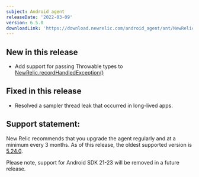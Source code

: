 ```yaml
---
subject: Android agent
releaseDate: '2022-03-09'
version: 6.5.0
downloadLink: 'https://download.newrelic.com/android_agent/ant/NewRelic_Android_Agent_6.5.0.zip'
---
```



## New in this release
* Add support for passing Throwable types to [NewRelic.recordHandledException()](https://docs.newrelic.com/docs/mobile-monitoring/new-relic-mobile-android/android-sdk-api/recordhandledexception-android-sdk-api)

## Fixed in this release
* Resolved a sampler thread leak that occurred in long-lived apps.


## Support statement:
New Relic recommends that you upgrade the agent regularly and at a minimum every 3 months. As of this release, the oldest supported version is [5.24.0](https://docs.newrelic.com/docs/release-notes/mobile-release-notes/android-release-notes/android-5240).

<Callout variant="important">
Please note, support for Android SDK 21-23 will be removed in a future release.
</Callout>